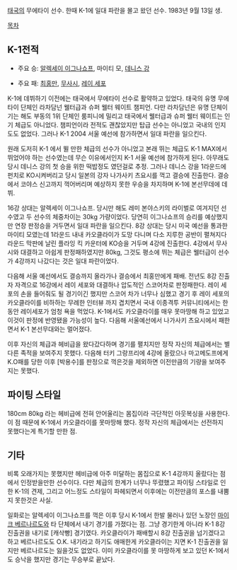 [[태국]]의 무에타이 선수. 한때 K-1에 일대 파란을 몰고 왔던 선수.
1983년 9월 13일 생.

[[목차]]

== K-1전적 ==

*주요 승: [[알렉세이 이그나쇼프]], 마이티 모, [[데니스 강]]

*주요 패: [[최홍만]], [[무사시]], [[레이 세포]]

K-1에 데뷔하기 이전에는 태국에서 무에타이 선수로 활약하고 있었다. 태국의 유명 무에타이 단체인 라차담넌 웰터급과 슈퍼 웰터 웨이트 챔피언. 다만 라차담넌은 유명 단체이기는 해도 부동의 1위 단체인 룸피니에 밀리고 태국에서 웰터급과 슈퍼 웰터 웨이트는 인기 체급도 아니었다. 챔피언이라 전적도 괜찮았지만 탑급 선수는 아니었고 국내의 인지도도 없었다. 그러나 K-1 2004 서울 예선에 참가하면서 일대 파란을 일으킨다. 

원래 도저히 K-1 에서 뛸 만한 체급의 선수가 아니었고 본래 뛰는 체급도 K-1 MAX에서 뛰었어야 하는 선수였는데 무슨 이유에서인지 K-1 서울 예선에 참가하게 된다. 아무래도 당시 데니스 강의 첫 승을 위한 떡밥정도 였던걸로 추정. 그러나 데니스 강을 1라운드에 펀치로 KO시켜버리고 당시 일본의 강자 나가사키 츠요시를 꺽고 결승에 진출한다. 결승에서 코야스 신고까지 꺽어버리며 예상하지 못한 우승을 차지하며 K-1에 본선무데에 데뷔.

16강 상대는 알렉세이 이그나쇼프. 당시만 해도 레미 본야스키의 라이벌로 여겨지던 선수였고 두 선수의 체중차이는 30kg 가량이었다. 당연히 이그나쇼프의 승리를 예상했지만 연장 판정승을 거두면서 일대 파란을 일으킨다. 8강 상대는 당시 미국 예선을 통과한 마이티 모였는데 1라운드 내내 카오클라이가 도망 다니며 다소 지루한 공반이 펼쳐지다 라운드 막판에 날린 플라잉 킥 카운터에 KO승을 거두며 4강에 진출한다. 4강에서 무사시와 대결하고 아쉽게 판정패하였지만 80kg, 그것도 평소에 뛰는 체급은 웰터급이 선수가 4강까지 나갔다는 것은 일대 파란이었다.

다음해 서울 예선에서도 결승까지 올라가나 결승에서 최홍만에게 패배. 전년도 8강 진출자 자격으로 16강에서 레이 세포와 대결하나 압도적인 스코어차로 판정패한다. 레이 세포의 손을 들어줘도 될 경기이긴 했지만 스코어 차가 너무나 심했고 경기 후 레이 세포의 카오클라이를 비하하는 무례한 인터뷰 까지 겹치면서 국내 이종격투 커뮤니티에서는 한 동안 레이세포가 엄청 욕을 먹었다. K-1에서도 카오클라이를 매우 못마땅해 하고 있었고 이것이 판정에 반영됐을 가능성이 높다. 다음해 서울예선에서 나가사키 츠요시에서 패한면서 K-1 본선무대와는 멀어졌다.

이후 자신의 체급과 헤비급을 왔다갔다하며 경기를 펼치지만 정작 자신의 체급에서는 별 다른 족적을 보여주지 못했다. 다음해 터키 그랑프리에 4강에 올랐으나 마고메도프에게 K.O패를 당한 이후 [박용수]를 판정으로 꺽은것을 제외하면 이전만큼의 기량을 보여주지는 못했다.



== 파이팅 스타일 ==

180cm 80kg 라는 헤비급에 전혀 안어울리는 몸집이라 극단적인 아웃복싱을 사용한다. 이 점 때문에 K-1에서 카오클라이를 못마땅해 했다. 정작 자신의 체급에서는 선전하지 못했다는게 특기할 만한 점. 

== 기타 ==

비록 오래가지는 못했지만 헤비급에 아주 미달하는 몸집으로 K-1 4강까지 올랐다는 점에서 인정받을만한 선수이다. 다만 체급의 한계가 너무나 뚜렸했고 파이팅 스타일로 인한 K-1의 견제, 그리고 어느정도 스타일이 파헤되면서 이후에는 이전만큼의 포스를 내뿜지 못한것은 사실.

일화로는 알렉세이 이그나쇼프를 꺽은 이후 당시 K-1에서 한발 물러나 있던 노장인 [[마이크 베르나르도]]와 타 단체에서 내기 경기를 가졌다는 점. 그냥 경기한게 아니라 K-1 8강 진출권을 내기로 [캐삭빵] 경기였다. 카오클라이가 패배할시 8강 진출권을 넘기겠다고 하고 베르나르도도 O.K. 내기라고 하기도 애매한게 카오클라이는 지면 K-1 진출권을 잃지만 베르나르도는 잃을것도 없었다. 이미 카오클라이를 못 마땅하게 보고 있던 K-1에서도 승낙을 했지만 경기는 무승부로 끝났다.
